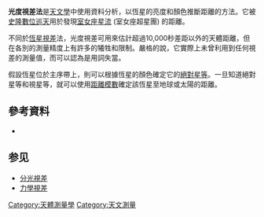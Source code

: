 {{wikinews|Huge star cluster discovered in neighbourhood of Milky Way}}
'''光度視差法'''是[[天文學|天文學]]中使用資料分析，以恆星的亮度和顏色推斷距離的方法。它被[[史隆數位巡天|史隆數位巡天]]用於發現[[室女座星流|室女座星流]] (室女座超星團) 的距離。

不同於[[恆星視差|恆星視差]]法，光度視差可用來估計超過10,000秒差距以外的天體距離，但在各別的測量精度上有許多的犧牲和限制。嚴格的說，它實際上未曾利用到任何視差的測量值，而可以認為是用詞失當。

假設恆星位於主序帶上，則可以根據恆星的顏色確定它的[[絕對星等|絕對星等]]。一旦知道絕對星等和視星等，就可以使用[[距離模數|距離模數]]確定該恆星至地球或太陽的距離。

== 參考資料 ==
* {{cite journal |author=Mario Juric ''et al.'' |title=The Milky Way Tomography with SDSS |year=2005 |doi=10.1086/523619 |journal=The Astrophysical Journal |volume=673 |issue=2 |pages=864–914 |arxiv=astro-ph/0510520}}

== 参见 ==
*[[分光視差|分光視差]]
*[[力學視差|力學視差]]

[[Category:天體測量學|Category:天體測量學]]
[[Category:天文測量|Category:天文測量]]